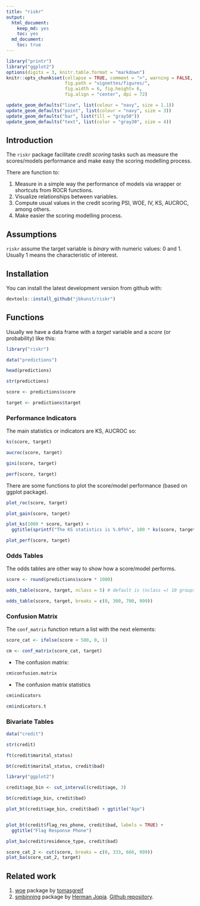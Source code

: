 ```yaml
---
title: "riskr"
output:
  html_document:
    keep_md: yes
    toc: yes
  md_document:
    toc: true
---
```

<!-- README.md is generated from README.Rmd -->

```r
library("printr")
library("ggplot2")
options(digits = 3, knitr.table.format = "markdown")
knitr::opts_chunk$set(collapse = TRUE, comment = ">", warning = FALSE,
                      fig.path = "vignettes/figures/",
                      fig.width = 6, fig.height= 6,
                      fig.align = "center", dpi = 72)

update_geom_defaults("line", list(colour = "navy", size = 1.1))
update_geom_defaults("point", list(colour = "navy", size = 3))
update_geom_defaults("bar", list(fill = "gray50"))
update_geom_defaults("text", list(color = "gray30", size = 4))
```

## Introduction

The `riskr` package facilitate *credit scoring* tasks such as measure the scores/models performance and make easy the scoring modelling process.

There are function to:

 1. Measure in a simple way the performance of models via wrapper or shortcuts from ROCR functions.
 2. Visualize relationships between variables.
 4. Compute usual values in the credit scoring PSI, WOE, IV, KS, AUCROC, among others.
 5. Make easier the scoring modelling process. 

## Assumptions

`riskr` assume the target variable is *binary* with numeric values: 0 and 1. Usually 1 means the characteristic of interest.

## Installation

You can install the latest development version from github with:

```r
devtools::install_github("jbkunst/riskr")
```

## Functions

Usually we have a data frame with a *target* variable and a *score* (or probability) like this:

```r
library("riskr")

data("predictions")

head(predictions)

str(predictions)

score <- predictions$score

target <- predictions$target
```

### Performance Indicators

The main statistics or indicators are KS, AUCROC so:

```r
ks(score, target)

aucroc(score, target)

gini(score, target)

perf(score, target)
```

There are some functions to plot the score/model performance (based on ggplot package).

```r
plot_roc(score, target)

plot_gain(score, target)

plot_ks(1000 * score, target) +
  ggtitle(sprintf("The KS statistics is %.0f%%", 100 * ks(score, target)))
```

```r
plot_perf(score, target)
```

### Odds Tables

The odds tables are other way to show how a score/model performs.

```r
score <- round(predictions$score * 1000)

odds_table(score, target, nclass = 5) # default is (nclass =) 10 groups of equal size

odds_table(score, target, breaks = c(0, 300, 700, 999))
```

### Confusion Matrix

The `conf_matrix` function return a list with the next elements:

```r
score_cat <- ifelse(score < 500, 0, 1)

cm <- conf_matrix(score_cat, target)
```

- The confusion matrix:
```r
cm$confusion.matrix
```

- The confusion matrix statistics
```r
cm$indicators

cm$indicators.t
```


### Bivariate Tables

```r
data("credit")

str(credit)

ft(credit$marital_status)

bt(credit$marital_status, credit$bad)

library("ggplot2")

credit$age_bin <- cut_interval(credit$age, 3)

bt(credit$age_bin, credit$bad)

plot_bt(credit$age_bin, credit$bad) + ggtitle("Age")


plot_bt(credit$flag_res_phone, credit$bad, labels = TRUE) +
  ggtitle("Flag Response Phone")

```

```r
plot_ba(credit$residence_type, credit$bad)

score_cat_2 <- cut(score, breaks = c(0, 333, 666, 999))
plot_ba(score_cat_2, target)
```

## Related work

1. [woe](github.com/tomasgreif/woe) package by [tomasgreif](github.com/tomasgreif)
2. [smbinning](http://cran.r-project.org/web/packages/smbinning) package by [Herman Jopia](github.com/hjopia). [Github repository](https://github.com/cran/smbinning).
